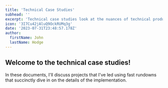 ```yaml
---
title: 'Technical Case Studies'
subhead: ''
excerpt: 'Technical case studies look at the nuances of technical product management initiatives I&rsquo;ve led.'
icon: '3I7Cu42jAluQ9OckRUMq3g'
date: '2023-07-31T23:48:57.178Z'
author:
  firstName: John
  lastName: Hodge
---
```



## Welcome to the technical case studies!

In these documents, I'll discuss projects that I've led using fast rundowns that succinctly dive in on the details of the implementation.

<GlobalCallout
  message='
This website is pretty new and new content is being added regularly, please check back for more case studies! 
'
  type='alert'
/>
